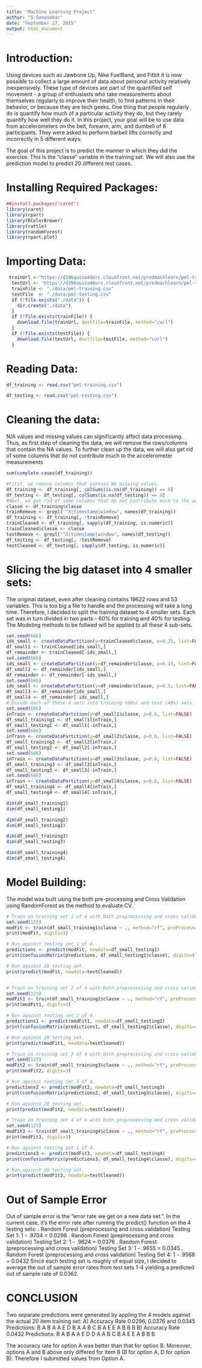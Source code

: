 ```yaml
---
title: "Machine Learning Project"
author: "S.Somasekar"
date: "September 27, 2015"
output: html_document
---
```


# Introduction:

Using devices such as Jawbone Up, Nike FuelBand, and Fitbit it is now possible to collect a large amount of data about personal activity relatively inexpensively. These type of devices are part of the quantified self movement - a group of enthusiasts who take measurements about themselves regularly to improve their health, to find patterns in their behavior, or because they are tech geeks. One thing that people regularly do is quantify how much of a particular activity they do, but they rarely quantify how well they do it. In this project, your goal will be to use data from accelerometers on the belt, forearm, arm, and dumbell of 6 participants. They were asked to perform barbell lifts correctly and incorrectly in 5 different ways.

The goal of this project is to predict the manner in which they did the exercise. This is the "classe" variable in the training set. We will also use the prediction model to predict 20 different test cases. 

# Installing Required Packages:
```r

##install.packages("caret")
library(caret)
library(rpart)
library(RColorBrewer)
library(rattle)
library(randomForest)
library(rpart.plot)
```

# Importing Data:
```r
 trainUrl <-"https://d396qusza40orc.cloudfront.net/predmachlearn/pml-training.csv"
  testUrl <- "https://d396qusza40orc.cloudfront.net/predmachlearn/pml-testing.csv"
  trainFile <- "./data/pml-training.csv"
  testFile  <- "./data/pml-testing.csv"
  if (!file.exists("./data")) {
    dir.create("./data")
  }
  if (!file.exists(trainFile)) {
    download.file(trainUrl, destfile=trainFile, method="curl")
  }
  if (!file.exists(testFile)) {
    download.file(testUrl, destfile=testFile, method="curl")
  }
```

# Reading Data:
```r
df_training <- read.csv("pml-training.csv")

df_testing <- read.csv("pml-testing.csv")
```
# Cleaning the data:

N/A values and missing values can significantly affect data processing. Thus, as first step of cleaning the data, we will remove the rows/columns that contain the NA values. To further clean up the data, we will also get rid of some columns that do not contribute much to the accelerometer measurements

```r
sum(complete.cases(df_training))

#First, we remove columns that contain NA missing values.
df_training <- df_training[, colSums(is.na(df_training)) == 0] 
df_testing <- df_testing[, colSums(is.na(df_testing)) == 0] 
#Next, we get rid of some columns that do not contribute much to the accelerometer measurements.
classe <- df_training$classe
trainRemove <- grepl("^X|timestamp|window", names(df_training))
df_training <- df_training[, !trainRemove]
trainCleaned <- df_training[, sapply(df_training, is.numeric)]
trainCleaned$classe <- classe
testRemove <- grepl("^X|timestamp|window", names(df_testing))
df_testing <- df_testing[, !testRemove]
testCleaned <- df_testing[, sapply(df_testing, is.numeric)]
```

# Slicing the big dataset into 4 smaller sets:

The original dataset, even after cleaning contains 19622 rows and 53 variables. This is too big a file to handle and the processing will take a long time. Therefore, I decided to split the training dataset to 4 smaller sets. Each set was in turn divided in two parts - 60% for training and 40% for testing. The Modeling methods to be follwed will be applied to all these 4 sub-sets.

```r
set.seed(666)
ids_small <- createDataPartition(y=trainCleaned$classe, p=0.25, list=FALSE)
df_small1 <- trainCleaned[ids_small,]
df_remainder <- trainCleaned[-ids_small,]
set.seed(666)
ids_small <- createDataPartition(y=df_remainder$classe, p=0.33, list=FALSE)
df_small2 <- df_remainder[ids_small,]
df_remainder <- df_remainder[-ids_small,]
set.seed(666)
ids_small <- createDataPartition(y=df_remainder$classe, p=0.5, list=FALSE)
df_small3 <- df_remainder[ids_small,]
df_small4 <- df_remainder[-ids_small,]
# Divide each of these 4 sets into training (60%) and test (40%) sets.
set.seed(666)
inTrain <- createDataPartition(y=df_small1$classe, p=0.6, list=FALSE)
df_small_training1 <- df_small1[inTrain,]
df_small_testing1 <- df_small1[-inTrain,]
set.seed(666)
inTrain <- createDataPartition(y=df_small2$classe, p=0.6, list=FALSE)
df_small_training2 <- df_small2[inTrain,]
df_small_testing2 <- df_small2[-inTrain,]
set.seed(666)
inTrain <- createDataPartition(y=df_small3$classe, p=0.6, list=FALSE)
df_small_training3 <- df_small3[inTrain,]
df_small_testing3 <- df_small3[-inTrain,]
set.seed(666)
inTrain <- createDataPartition(y=df_small4$classe, p=0.6, list=FALSE)
df_small_training4 <- df_small4[inTrain,]
df_small_testing4 <- df_small4[-inTrain,]

dim(df_small_training1)
dim(df_small_testing1)

dim(df_small_training2)
dim(df_small_testing2)

dim(df_small_training3)
dim(df_small_testing3)

dim(df_small_training4)
dim(df_small_testing4)
```


# Model Building: 

The model was built using the both pre-processing and Cross Validation using RandomForest as the method to evaluate CV. 

```r

# Train on training set 1 of 4 with both preprocessing and cross validation using randomForest method.
set.seed(123)
modFit <- train(df_small_training1$classe ~ ., method="rf", preProcess=c("center", "scale"), trControl=trainControl(method = "cv", number = 4), data=df_small_training1)
print(modFit, digits=3)

# Run against testing set 1 of 4.
predictions <- predict(modFit, newdata=df_small_testing1)
print(confusionMatrix(predictions, df_small_testing1$classe), digits=4)

# Run against 20 testing set.
print(predict(modFit, newdata=testCleaned))


# Train on training set 2 of 4 with both preprocessing and cross validation using randomForest method.
set.seed(123)
modFit1 <- train(df_small_training2$classe ~ ., method="rf", preProcess=c("center", "scale"), trControl=trainControl(method = "cv", number = 4), data=df_small_training2)
print(modFit1, digits=3)

# Run against testing set 2 of 4.
predictions1 <- predict(modFit1, newdata=df_small_testing2)
print(confusionMatrix(predictions1, df_small_testing2$classe), digits=4)

# Run against 20 testing set.
print(predict(modFit1, newdata=testCleaned))

# Train on training set 3 of 4 with both preprocessing and cross validation using randomForest method.
set.seed(123)
modFit2 <- train(df_small_training3$classe ~ ., method="rf", preProcess=c("center", "scale"), trControl=trainControl(method = "cv", number = 4), data=df_small_training3)
print(modFit2, digits=3)

# Run against testing set 3 of 4.
predictions2 <- predict(modFit2, newdata=df_small_testing3)
print(confusionMatrix(predictions2, df_small_testing3$classe), digits=4)

# Run against 20 testing set.
print(predict(modFit2, newdata=testCleaned))

# Train on training set 4 of 4 with both preprocessing and cross validation using randomForest method.
set.seed(123)
modFit3 <- train(df_small_training4$classe ~ ., method="rf", preProcess=c("center", "scale"), trControl=trainControl(method = "cv", number = 4), data=df_small_training4)
print(modFit3, digits=3)

# Run against testing set 1 of 4.
predictions3 <- predict(modFit3, newdata=df_small_testing4)
print(confusionMatrix(predictions3, df_small_testing4$classe), digits=4)

# Run against 20 testing set.
print(predict(modFit3, newdata=testCleaned))
```
# Out of Sample Error

Out of sample error is the "error rate we get on a new data set.". In the current case, it's the error rate after running the predict() function on the 4 testing sets:
.	Random Forest (preprocessing and cross validation) Testing Set 1: 1 - .9704 = 0.0296
.	Random Forest (preprocessing and cross validation) Testing Set 2: 1 - .9624 = 0.0376
.	Random Forest (preprocessing and cross validation) Testing Set 3: 1 - .9655 = 0.0345
.	Random Forest (preprocessing and cross validation) Testing Set 4: 1 - .9568 = 0.0432
Since each testing set is roughly of equal size, I decided to average the out of sample error rates from test sets 1-4 yielding a predicted out of sample rate of 0.0362.

# CONCLUSION
Two separate predictions were generated by appling the 4 models against the actual 20 item training set:
A) Accuracy Rate 0.0296, 0.0376 and 0.0345 Predictions: B A B A A E D B A A B C B A E E A B B B
B) Accuracy Rate 0.0432 Predictions: B A B A A E D D A A B C B A E E A B B B

The accuracy rate for option A was better than that for option B. Moreover, options A and B above only differed for item 8 (B for option A, D for option B). Therefore I subimitted values from Option A. 


























